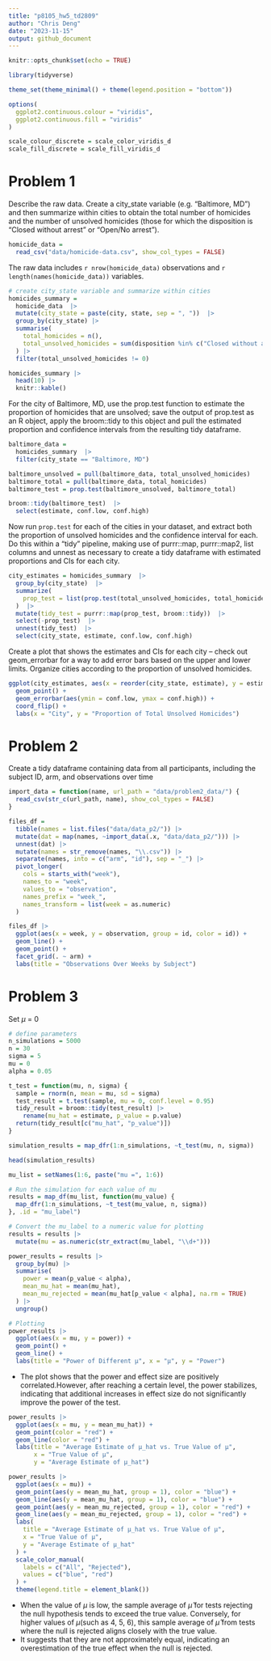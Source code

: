 ```yaml
---
title: "p8105_hw5_td2809"
author: "Chris Deng"
date: "2023-11-15"
output: github_document
---
```


```r
knitr::opts_chunk$set(echo = TRUE)

library(tidyverse)

theme_set(theme_minimal() + theme(legend.position = "bottom"))  

options(
  ggplot2.continuous.colour = "viridis",
  ggplot2.continuous.fill = "viridis"
)

scale_colour_discrete = scale_color_viridis_d
scale_fill_discrete = scale_fill_viridis_d
```

# Problem 1
Describe the raw data. Create a city_state variable (e.g. “Baltimore, MD”) and then summarize within cities to obtain the total number of homicides and the number of unsolved homicides (those for which the disposition is “Closed without arrest” or “Open/No arrest”).

```r
homicide_data =
  read_csv("data/homicide-data.csv", show_col_types = FALSE)
```

The raw data includes `r nrow(homicide_data)` observations and `r length(names(homicide_data))` variables. 

```r
# create city_state variable and summarize within cities
homicides_summary = 
  homicide_data  |> 
  mutate(city_state = paste(city, state, sep = ", "))  |> 
  group_by(city_state) |> 
  summarise(
    total_homicides = n(),
    total_unsolved_homicides = sum(disposition %in% c("Closed without arrest", "Open/No arrest"))
  ) |> 
  filter(total_unsolved_homicides != 0)

homicides_summary |> 
  head(10) |> 
  knitr::kable()

```

For the city of Baltimore, MD, use the prop.test function to estimate the proportion of homicides that are unsolved; save the output of prop.test as an R object, apply the broom::tidy to this object and pull the estimated proportion and confidence intervals from the resulting tidy dataframe.

```r
baltimore_data =
  homicides_summary  |> 
  filter(city_state == "Baltimore, MD") 

baltimore_unsolved = pull(baltimore_data, total_unsolved_homicides)
baltimore_total = pull(baltimore_data, total_homicides)
baltimore_test = prop.test(baltimore_unsolved, baltimore_total)

broom::tidy(baltimore_test)  |> 
  select(estimate, conf.low, conf.high)
```

Now run `prop.test` for each of the cities in your dataset, and extract both the proportion of unsolved homicides and the confidence interval for each. Do this within a “tidy” pipeline, making use of purrr::map, purrr::map2, list columns and unnest as necessary to create a tidy dataframe with estimated proportions and CIs for each city.

```r
city_estimates = homicides_summary  |> 
  group_by(city_state)  |> 
  summarize(
    prop_test = list(prop.test(total_unsolved_homicides, total_homicides))
  )  |>  
  mutate(tidy_test = purrr::map(prop_test, broom::tidy))  |> 
  select(-prop_test)  |> 
  unnest(tidy_test)  |> 
  select(city_state, estimate, conf.low, conf.high) 
```

Create a plot that shows the estimates and CIs for each city – check out geom_errorbar for a way to add error bars based on the upper and lower limits. Organize cities according to the proportion of unsolved homicides.

```r
ggplot(city_estimates, aes(x = reorder(city_state, estimate), y = estimate)) +
  geom_point() +
  geom_errorbar(aes(ymin = conf.low, ymax = conf.high)) +
  coord_flip() +
  labs(x = "City", y = "Proportion of Total Unsolved Homicides")
```

# Problem 2

Create a tidy dataframe containing data from all participants, including the subject ID, arm, and observations over time
```r
import_data = function(name, url_path = "data/problem2_data/") {
  read_csv(str_c(url_path, name), show_col_types = FALSE) 
}

files_df = 
  tibble(names = list.files("data/data_p2/")) |> 
  mutate(dat = map(names, ~import_data(.x, "data/data_p2/"))) |>
  unnest(dat) |> 
  mutate(names = str_remove(names, "\\.csv")) |> 
  separate(names, into = c("arm", "id"), sep = "_") |> 
  pivot_longer(
    cols = starts_with("week"),
    names_to = "week",
    values_to = "observation",
    names_prefix = "week_",
    names_transform = list(week = as.numeric)
  )

files_df |> 
  ggplot(aes(x = week, y = observation, group = id, color = id)) +
  geom_line() +
  geom_point() +
  facet_grid(. ~ arm) +
  labs(title = "Observations Over Weeks by Subject")
```
# Problem 3
Set $\mu$ = 0
```r
# define parameters
n_simulations = 5000
n = 30
sigma = 5
mu = 0
alpha = 0.05

t_test = function(mu, n, sigma) {
  sample = rnorm(n, mean = mu, sd = sigma)
  test_result = t.test(sample, mu = 0, conf.level = 0.95)
  tidy_result = broom::tidy(test_result) |>
    rename(mu_hat = estimate, p_value = p.value)
  return(tidy_result[c("mu_hat", "p_value")])
}

simulation_results = map_dfr(1:n_simulations, ~t_test(mu, n, sigma))

head(simulation_results)

```
```r
mu_list = setNames(1:6, paste("mu =", 1:6))

# Run the simulation for each value of mu
results = map_df(mu_list, function(mu_value) {
  map_dfr(1:n_simulations, ~t_test(mu_value, n, sigma))
}, .id = "mu_label")

# Convert the mu_label to a numeric value for plotting
results = results |>
  mutate(mu = as.numeric(str_extract(mu_label, "\\d+")))

```
```r
power_results = results |>
  group_by(mu) |>
  summarise(
    power = mean(p_value < alpha),
    mean_mu_hat = mean(mu_hat),
    mean_mu_rejected = mean(mu_hat[p_value < alpha], na.rm = TRUE)
  ) |>
  ungroup()

# Plotting
power_results |>
  ggplot(aes(x = mu, y = power)) +
  geom_point() +
  geom_line() +
  labs(title = "Power of Different µ", x = "µ", y = "Power")
```
 * The plot shows that the power and effect size are positively correlated.However, after reaching a certain level, the power stabilizes, indicating that additional increases in effect size do not significantly improve the power of the test.
```r
power_results |>
  ggplot(aes(x = mu, y = mean_mu_hat)) +
  geom_point(color = "red") +
  geom_line(color = "red") +
  labs(title = "Average Estimate of µ_hat vs. True Value of µ", 
       x = "True Value of µ", 
       y = "Average Estimate of µ_hat")
```
```r
power_results |>
  ggplot(aes(x = mu)) +
  geom_point(aes(y = mean_mu_hat, group = 1), color = "blue") +
  geom_line(aes(y = mean_mu_hat, group = 1), color = "blue") +
  geom_point(aes(y = mean_mu_rejected, group = 1), color = "red") +
  geom_line(aes(y = mean_mu_rejected, group = 1), color = "red") +
  labs(
    title = "Average Estimate of µ_hat vs. True Value of µ", 
    x = "True Value of µ", 
    y = "Average Estimate of µ_hat"
  ) +
  scale_color_manual(
    labels = c("All", "Rejected"), 
    values = c("blue", "red")
  ) +
  theme(legend.title = element_blank())

```
 * When the value of $\mu$ is low, the sample average of $\hat\mu$ for tests rejecting the null hypothesis tends to exceed the true value. Conversely, for higher values of $\mu$(such as 4, 5, 6), this sample average of $\hat\mu$ from tests where the null is rejected aligns closely with the true value.
 * It suggests that they are not approximately equal, indicating an overestimation of the true effect when the null is rejected.